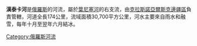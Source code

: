 {{Unreferenced|time=2017-07-10T18:35:47+00:00}}'''漢泰卡河'''是[[俄羅斯|俄羅斯]]的河流，屬於[[葉尼塞河|葉尼塞河]]的右支流，由[[克拉斯諾亞爾斯克邊疆區|克拉斯諾亞爾斯克邊疆區]]負責管轄，河道全長174公里，流域面積30,700平方公里，河水主要來自雨水和融雪，每年十月至翌年六月結冰。

{{coord|68|06|50|N|86|33|00|E|type:waterbody_region:RU|display=title}}

{{葉尼塞河}}

[[Category:俄羅斯河流|Category:俄羅斯河流]]

{{Russia-geo-stub}}